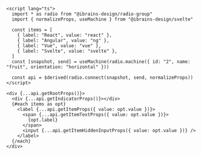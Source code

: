 ```svelte
<script lang="ts">
  import * as radio from "@ibrains-design/radio-group"
  import { normalizeProps, useMachine } from "@ibrains-design/svelte"

  const items = [
    { label: "React", value: "react" },
    { label: "Angular", value: "ng" },
    { label: "Vue", value: "vue" },
    { label: "Svelte", value: "svelte" },
  ]
  const [snapshot, send] = useMachine(radio.machine({ id: "2", name: "fruit", orientation: "horizontal" }))

  const api = $derived(radio.connect(snapshot, send, normalizeProps))
</script>

<div {...api.getRootProps()}>
  <div {...api.getIndicatorProps()}></div>
  {#each items as opt}
    <label {...api.getItemProps({ value: opt.value })}>
      <span {...api.getItemTextProps({ value: opt.value })}>
        {opt.label}
      </span>
      <input {...api.getItemHiddenInputProps({ value: opt.value })} />
    </label>
  {/each}
</div>
```
